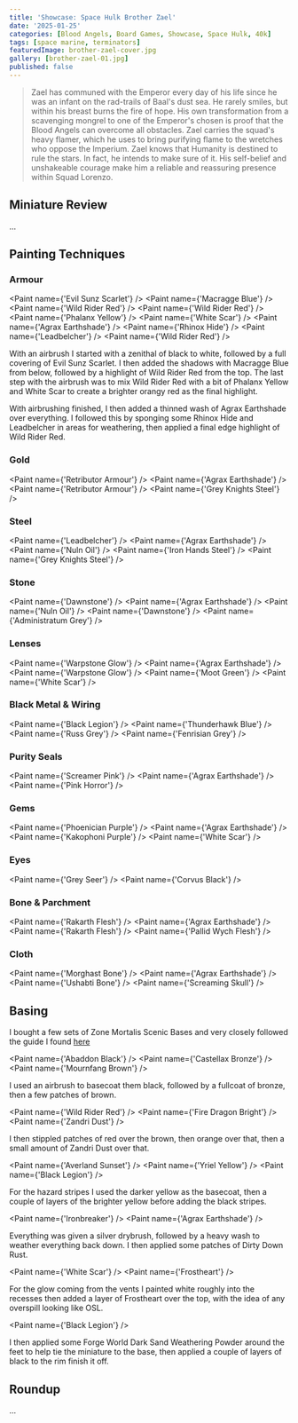 ```yaml
---
title: 'Showcase: Space Hulk Brother Zael'
date: '2025-01-25'
categories: [Blood Angels, Board Games, Showcase, Space Hulk, 40k]
tags: [space marine, terminators]
featuredImage: brother-zael-cover.jpg
gallery: [brother-zael-01.jpg]
published: false
---
```



> Zael has communed with the Emperor every day of his life since he was an infant on the rad-trails of Baal's dust sea.
> He rarely smiles, but within his breast burns the fire of hope. His own transformation from a scavenging mongrel
> to one of the Emperor's chosen is proof that the Blood Angels can overcome all obstacles. Zael carries the squad's
> heavy flamer, which he uses to bring purifying flame to the wretches who oppose the Imperium. Zael knows that Humanity
> is destined to rule the stars. In fact, he intends to make sure of it. His self-belief and unshakeable courage make
> him a reliable and reassuring presence within Squad Lorenzo.

## Miniature Review

...

## Painting Techniques

### Armour

<Paint name={'Evil Sunz Scarlet'} />
<Paint name={'Macragge Blue'} />
<Paint name={'Wild Rider Red'} />
<Paint name={'Wild Rider Red'} />
<Paint name={'Phalanx Yellow'} />
<Paint name={'White Scar'} />
<Paint name={'Agrax Earthshade'} />
<Paint name={'Rhinox Hide'} />
<Paint name={'Leadbelcher'} />
<Paint name={'Wild Rider Red'} />

With an airbrush I started with a zenithal of black to white, followed by a full covering of Evil Sunz Scarlet. I then
added the shadows with Macragge Blue from below, followed by a highlight of Wild Rider Red from the top. The last step
with the airbrush was to mix Wild Rider Red with a bit of Phalanx Yellow and White Scar to create a brighter orangy red
as the final highlight.

With airbrushing finished, I then added a thinned wash of Agrax Earthshade over everything. I followed this by sponging
some Rhinox Hide and Leadbelcher in areas for weathering, then applied a final edge highlight of Wild Rider Red.

### Gold

<Paint name={'Retributor Armour'} />
<Paint name={'Agrax Earthshade'} />
<Paint name={'Retributor Armour'} />
<Paint name={'Grey Knights Steel'} />

### Steel

<Paint name={'Leadbelcher'} />
<Paint name={'Agrax Earthshade'} />
<Paint name={'Nuln Oil'} />
<Paint name={'Iron Hands Steel'} />
<Paint name={'Grey Knights Steel'} />

### Stone

<Paint name={'Dawnstone'} />
<Paint name={'Agrax Earthshade'} />
<Paint name={'Nuln Oil'} />
<Paint name={'Dawnstone'} />
<Paint name={'Administratum Grey'} />

### Lenses

<Paint name={'Warpstone Glow'} />
<Paint name={'Agrax Earthshade'} />
<Paint name={'Warpstone Glow'} />
<Paint name={'Moot Green'} />
<Paint name={'White Scar'} />

### Black Metal & Wiring

<Paint name={'Black Legion'} />
<Paint name={'Thunderhawk Blue'} />
<Paint name={'Russ Grey'} />
<Paint name={'Fenrisian Grey'} />

### Purity Seals

<Paint name={'Screamer Pink'} />
<Paint name={'Agrax Earthshade'} />
<Paint name={'Pink Horror'} />

### Gems

<Paint name={'Phoenician Purple'} />
<Paint name={'Agrax Earthshade'} />
<Paint name={'Kakophoni Purple'} />
<Paint name={'White Scar'} />

### Eyes

<Paint name={'Grey Seer'} />
<Paint name={'Corvus Black'} />

### Bone & Parchment

<Paint name={'Rakarth Flesh'} />
<Paint name={'Agrax Earthshade'} />
<Paint name={'Rakarth Flesh'} />
<Paint name={'Pallid Wych Flesh'} />

### Cloth

<Paint name={'Morghast Bone'} />
<Paint name={'Agrax Earthshade'} />
<Paint name={'Ushabti Bone'} />
<Paint name={'Screaming Skull'} />

## Basing

I bought a few sets of Zone Mortalis Scenic Bases and very closely followed the guide I found
[here](https://www.realmofplastic.com/warhammer/painting-tutorial-zone-mortalis-bases)

<Paint name={'Abaddon Black'} />
<Paint name={'Castellax Bronze'} />
<Paint name={'Mournfang Brown'} />

I used an airbrush to basecoat them black, followed by a fullcoat of bronze, then a few patches of brown.

<Paint name={'Wild Rider Red'} />
<Paint name={'Fire Dragon Bright'} />
<Paint name={'Zandri Dust'} />

I then stippled patches of red over the brown, then orange over that, then a small amount of Zandri Dust over that.

<Paint name={'Averland Sunset'} />
<Paint name={'Yriel Yellow'} />
<Paint name={'Black Legion'} />

For the hazard stripes I used the darker yellow as the basecoat, then a couple of layers of the brighter yellow before
adding the black stripes.

<Paint name={'Ironbreaker'} />
<Paint name={'Agrax Earthshade'} />

Everything was given a silver drybrush, followed by a heavy wash to weather everything back down. I then applied some
patches of Dirty Down Rust.

<Paint name={'White Scar'} />
<Paint name={'Frostheart'} />

For the glow coming from the vents I painted white roughly into the recesses then added a layer of Frostheart over the
top, with the idea of any overspill looking like OSL.

<Paint name={'Black Legion'} />

I then applied some Forge World Dark Sand Weathering Powder around the feet to help tie the miniature to the base, then
applied a couple of layers of black to the rim finish it off.

## Roundup

...
